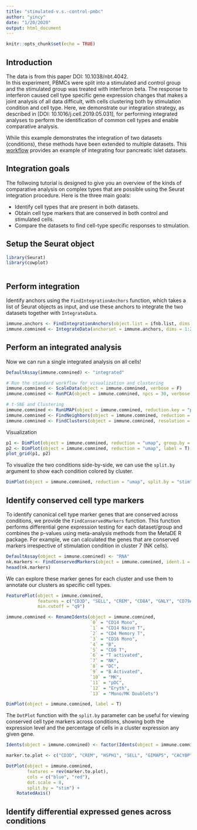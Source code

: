 ```yaml
---
title: "stimulated-v.s.-control-pmbc"
author: "yincy"
date: "1/20/2020"
output: html_document
---
```


```r
knitr::opts_chunk$set(echo = TRUE)
```

## Introduction  
The data is from this paper DOI: 10.1038/nbt.4042.     
In this experiment, PBMCs were split into a stimulated and control group and the stimulated group was treated with interferon beta. The response to interferon caused cell type specific gene expression changes that makes a joint analysis of all data difficult, with cells clustering both by stimulation condition and cell type. Here, we demonstrate our integration strategy, as described in [DOI: 10.1016/j.cell.2019.05.031], for performing integrated analyses to perform the identification of common cell types and enable comparative analysis.  

While this example demonstrates the integration of two datasets (conditions), these methods have been extended to multiple datasets. This [workflow](https://satijalab.org/seurat/pancreas_integration_label_transfer.html) provides an example of integrating four pancreatic islet datasets.  


## Integration goals  
The follwoing tutorial is designed to give you an overview of the kinds of comparative analysis on complex types that are possible using the Seurat integration procedure. Here is the three main goals:  

- Identify cell types that are present in both datasets.  
- Obtain cell type markers that are conserved in both control and stimulated cells.  
- Compare the datasets to find cell-type specific responses to stmulation.  


## Setup the Seurat object  
```r
library(Seurat)
library(cowplot)
```


```r

```


## Perform integration  
Identify anchors using the `FindIntegrationAnchors` function, which takes a list of Seurat objects as input, and use these anchors to integrate the two datasets together with `IntegrateData`.  
```r
immune.anchors <- FindIntegrationAnchors(object.list = ifnb.list, dims = 1:20)
immune.comnined <- IntegrateData(anchorset = immune.anchors, dims = 1:20)
```



## Perform an integrated analysis  
Now we can run a single integrated analysis on all cells!  

```r
DefaultAssay(immune.comnined) <- "integrated"

# Run the standard workflow for visualization and clustering  
immune.comnined <- ScaleData(object = immune.comnined, verbose = F)
immune.comnined <- RunPCA(object = immune.comnined, npcs = 30, verbose = F)

# t-SNE and Clustering  
immune.comnined <- RunUMAP(object = immune.comnined, reduction.key = "pca", dims = 1:20)
immune.comnined <- FindNeighbors(object = immune.comnined, reduction = "pca", dims = 1:20)
immune.comnined <- FindClusters(object = immune.comnined, resolution = 0.5)
```


Visualization  
```r
p1 <- DimPlot(object = immune.comnined, reduction = "umap", group.by = "stim")
p2 <- DimPlot(object = immune.comnined, reduction = "umap", label = T)
plot_grid(p1, p2)
```


To visualize the two conditions side-by-side, we can use the `split.by` argument to show each condition colored by cluster.  
```r
DimPlot(object = immune.comnined, reduction = "umap", split.by = "stim")
```



## Identify conserved cell type markers  
To identify canonical cell type marker genes that are conserved across conditions, we provide the `FindConservedMarkers` function. This function performs differential gene expression testing for each dataset/group and combines the p-values using meta-analysis methods from the MetaDE R package. For example, we can calculated the genes that are conserved markers irrespective of stimulation condition in cluster 7 (NK cells).  

```r
DefaultAssay(object = immune.comnined) <- "RNA"
nk.markers <- FindConservedMarkers(object = immune.comnined, ident.1 = 7, grouping.var = "stim", verbose = F)
heaad(nk.markers)
```


We can explore these marker genes for each cluster and use them to annotate our clusters as specific cell types.  
```r
FeaturePlot(object = immune.comnined, 
            features = c("CD3D", "SELL", "CREM", "CD8A", "GNLY", "CD79A", "FCGR3A", "CCL2", "PPBP"),
            min.cutoff = "q9")
```


```r
immune.comnined <- RenameIdents(object = immune.comnined, 
                                `0` = "CD14 Mono",
                                `1` = "CD14 Naive T",
                                `2` = "CD4 Memory T",
                                `3` = "CD16 Mono",
                                `4` = "B",
                                `5` = "CD8 T",
                                `6` = "T activated",
                                `7` = "NK",
                                `8` = "DC", 
                                `9` = "B Activated",
                                `10` = "MK",
                                `11` = "pDC",
                                `12` = "Eryth",
                                `13` = "Mono/MK Doublets")

DimPlot(object = immune.comnined, label = T)
```


The `DotPlot` function with the `split.by` parameter can be useful for viewing conserved cell type markers across conditions, showing both the expression level and the percentage of cells in a cluster expression any given gene.  
```r
Idents(object = immune.comnined) <- factor(Idents(object = immune.comnined), levels = c("Mono/Mk Doublets", "pDC",  "Eryth", "Mk", "DC", "CD14 Mono", "CD16 Mono", "B Activated", "B", "CD8 T", "NK", "T activated", "CD4 Naive T", "CD4 Memory T"))

marker.to.plot <- c("CD3D", "CREM", "HSPH1", "SELL", "GIMAP5", "CACYBP", "GNLY", "NKG7", "CCL5",  "CD8A", "MS4A1", "CD79A", "MIR155HG", "NME1", "FCGR3A", "VMO1", "CCL2", "S100A9", "HLA-DQA1", "GPR183", "PPBP", "GNG11", "HBA2", "HBB", "TSPAN13", "IL3RA", "IGJ")

DotPlot(object = immune.comnined, 
        features = rev(marker.to.plot), 
        cols = c("blue", "red"), 
        dot.scale = 8, 
        split.by = "stim") +
    RotatedAxis()
```



## Identify differential expressed genes across conditions  



    







